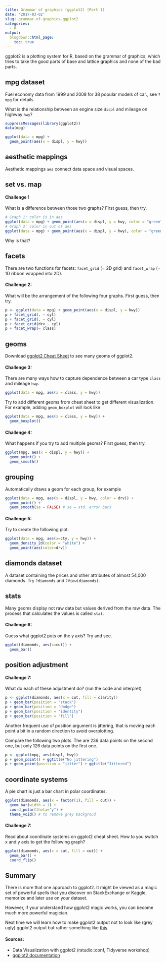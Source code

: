 ```yaml
---
title: Grammar of graphics (ggplot2) [Part 1]
date: '2017-03-02'
slug: grammar-of-graphics-ggplot2
categories:
  - R
output:
  blogdown::html_page:
    toc: true  
---
```


ggplot2 is a plotting system for R, based on the grammar of graphics, which tries to take the good parts of base and lattice graphics and none of the bad parts.

## mpg dataset

Fuel economy data from 1999 and 2008 for 38 popular models of car., see `?mpg` for details.

What is the relationship between an engine size `displ` and mileage on highway `hwy`?

```r
suppressMessages(library(ggplot2)) 
data(mpg)
```


```r
ggplot(data = mpg) +
  geom_point(aes(x = displ, y = hwy))
```

## aesthetic mappings 

Aesthetic mappings `aes` connect data space and visual spaces. 

## set vs. map

#### Challenge  1

What is a difference between those two graphs? First guess, then try.

```r
# Graph 1: color is in aes
ggplot(data = mpg) + geom_point(aes(x = displ, y = hwy, color = "green"))
# Graph 2: color is out of aes
ggplot(data = mpg) + geom_point(aes(x = displ, y = hwy), color = "green")
```

Why is that?

## facets

There are two functions for facets: `facet_grid` (= 2D grid) and `facet_wrap` (= 1D ribbon wrapped into 2D).

#### Challenge  2:

What will be the arrangement of the following four graphs. First guess, then try.

```r
p <- ggplot(data = mpg) + geom_point(aes(x = displ, y = hwy))
p + facet_grid(. ~ cyl)
p + facet_grid(. ~ cyl)
p + facet_grid(drv ~ cyl)
p + facet_wrap(~ class)
```

## geoms

Download [ggplot2 Cheat Sheet](https://www.rstudio.com/wp-content/uploads/2016/11/ggplot2-cheatsheet-2.1.pdf) to see many geoms of ggplot2.

#### Challenge  3:

There are many ways how to capture dependence between a car type `class` and mileage `hwy`.

```r
ggplot(data = mpg, aes(x = class, y = hwy))
```

Try to add different geoms from cheat sheet to get different visualization. For example, adding `geom_boxplot` will look like

```r
ggplot(data = mpg, aes(x = class, y = hwy)) +
  geom_boxplot()
```

#### Challenge  4:

What happens if you try to add multiple geoms? First guess, then try.

```r
ggplot(mpg, aes(x = displ, y = hwy)) +
  geom_point() +
  geom_smooth()
```

## grouping

Automatically draws a geom for each group, for example

```r
ggplot(data = mpg, aes(x = displ, y = hwy, color = drv)) +
  geom_point() +
  geom_smooth(se = FALSE) # se = std. error bars
```

#### Challenge  5:

Try to create the following plot.

```r
ggplot(data = mpg, aes(x=cty, y = hwy)) +
  geom_density_2d(color = "white") +
  geom_point(aes(color=drv))
```

## diamonds dataset

A dataset containing the prices and other attributes of almost 54,000 diamonds. Try `?diamonds` and `?View(diamonds)`.

## stats

Many geoms display not raw data but values derived from the raw data. The process that calculates the values is called `stat`.

#### Challenge  6:

Guess what ggplot2 puts on the y axis? Try and see.

```r
ggplot(diamonds, aes(x=cut)) +
  geom_bar()
```

## position adjustment

#### Challenge  7:

What do each of these adjustment do? (run the code and interpret)

```r
p <- ggplot(diamonds, aes(x = cut, fill = clarity))
p + geom_bar(position = "stack")
p + geom_bar(position = "dodge")
p + geom_bar(position = "identity")
p + geom_bar(position = "fill")
```

Another frequent use of position argument is jittering, that is moving each point a bit in a random direction to avoid overplotting.

Compare the following two plots. The are 236 data points on the second one, but only 126 data points on the first one.

```r
p <- ggplot(mpg, aes(displ, hwy))
p + geom_point() + ggtitle("No jittering")
p + geom_point(position = "jitter") + ggtitle("Jittered")
```

## coordinate systems

A pie chart is just a bar chart in polar coordinates.

```r
ggplot(diamonds, aes(x = factor(1), fill = cut)) +
  geom_bar(width = 1) +
  coord_polar(theta="y") + 
  theme_void() # to remove grey backgroud
```

#### Challenge  7:

Read about coordinate systems on ggplot2 cheat sheet. How to you switch x and y axis to get the following graph?

```r
ggplot(diamonds, aes(x = cut, fill = cut)) +
  geom_bar() +
  coord_flip()
```

## Summary

There is more that one approach to ggplot2. It might be viewed as a magic set of powerful spells that you discover on StackExchange or Kaggle, memorize and later use on your dataset.

However, if your understand how ggplot2 magic works, you can become much more powerful magician. 

Next time we will learn how to make ggplot2 output not to look like (grey ugly) ggplot2 output but rather something like [this](https://www.kaggle.com/juliasilge/d/stackoverflow/stacklite/weekends-and-weekdays). 

#### Sources:

* Data Visualization with ggplot2 (rstudio::conf, Tidyverse workshop)
* [ggplot2 documentation](http://ggplot2.org/)